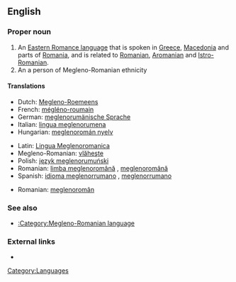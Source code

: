==English==
{{wikipedia|Megleno-Romanian}}

===Proper noun===
{{en-proper noun}}

# An [[w:Eastern Romance languages|Eastern Romance language]] that is spoken in [[Greece]], [[Macedonia]] and parts of [[Romania]], and is related to [[Romanian]], [[Aromanian]] and [[Istro-Romanian]].
# An a person of Megleno-Romanian ethnicity

====Translations====
{{trans-top|language}}
*Dutch: [[Megleno-Roemeens]]
*French: [[mégléno-roumain]]
*German: [[meglenorumänische Sprache]] {{f}}
*Italian: [[lingua meglenorumena]] {{f}}
*Hungarian: [[meglenoromán nyelv]]
{{trans-mid}}
*Latin: [[Lingua Meglenoromanica]]
*Megleno-Romanian: [[vlăheşte]]
*Polish: [[język meglenorumuński]]
*Romanian: [[limba meglenoromână]] {{f}}, [[meglenoromână]] {{f}}
*Spanish: [[idioma meglenorrumano]] {{m}}, [[meglenorrumano]] {{m}}
{{trans-bot}}

{{trans-top|person}}
{{trans-mid}}
*Romanian: [[meglenoromân]] {{m}}
{{trans-bot}}

===See also===
*[[:Category:Megleno-Romanian language]]

===External links===
*{{ethnologue|code=ruq}}

[[Category:Languages]]